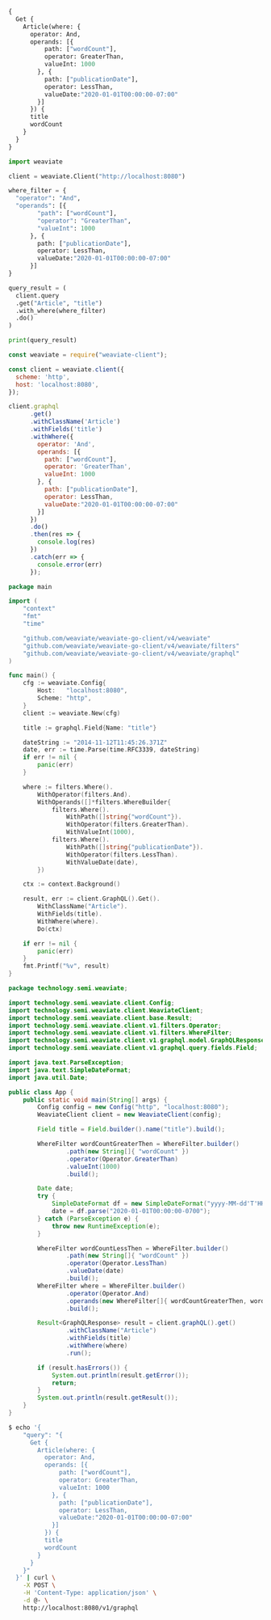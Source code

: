 
<Tabs groupId="languages">
<TabItem value="graphql" label="GraphQL">

```graphql
{
  Get {
    Article(where: {
      operator: And,
      operands: [{
          path: ["wordCount"],
          operator: GreaterThan,
          valueInt: 1000
        }, {
          path: ["publicationDate"],
          operator: LessThan,
          valueDate:"2020-01-01T00:00:00-07:00"
        }]
      }) {
      title
      wordCount
    }
  }
}
```

</TabItem>
<TabItem value="py" label="Python">

```python
import weaviate

client = weaviate.Client("http://localhost:8080")

where_filter = {
  "operator": "And",
  "operands": [{
        "path": ["wordCount"],
        "operator": "GreaterThan",
        "valueInt": 1000
      }, {
        path: ["publicationDate"],
        operator: LessThan,
        valueDate:"2020-01-01T00:00:00-07:00"
      }]
}

query_result = (
  client.query
  .get("Article", "title")
  .with_where(where_filter)
  .do()
)

print(query_result)
```

</TabItem>
<TabItem value="js" label="JavaScript">

```js
const weaviate = require("weaviate-client");

const client = weaviate.client({
  scheme: 'http',
  host: 'localhost:8080',
});

client.graphql
      .get()
      .withClassName('Article')
      .withFields('title')
      .withWhere({
        operator: 'And',
        operands: [{
          path: ["wordCount"],
          operator: 'GreaterThan',
          valueInt: 1000
        }, {
          path: ["publicationDate"],
          operator: LessThan,
          valueDate:"2020-01-01T00:00:00-07:00"
        }]
      })
      .do()
      .then(res => {
        console.log(res)
      })
      .catch(err => {
        console.error(err)
      });
```

</TabItem>
<TabItem value="go" label="Go">

```go
package main

import (
	"context"
	"fmt"
	"time"

	"github.com/weaviate/weaviate-go-client/v4/weaviate"
	"github.com/weaviate/weaviate-go-client/v4/weaviate/filters"
	"github.com/weaviate/weaviate-go-client/v4/weaviate/graphql"
)

func main() {
	cfg := weaviate.Config{
		Host:   "localhost:8080",
		Scheme: "http",
	}
	client := weaviate.New(cfg)

	title := graphql.Field{Name: "title"}

	dateString := "2014-11-12T11:45:26.371Z"
	date, err := time.Parse(time.RFC3339, dateString)
	if err != nil {
		panic(err)
	}

	where := filters.Where().
		WithOperator(filters.And).
		WithOperands([]*filters.WhereBuilder{
			filters.Where().
				WithPath([]string{"wordCount"}).
				WithOperator(filters.GreaterThan).
				WithValueInt(1000),
			filters.Where().
				WithPath([]string{"publicationDate"}).
				WithOperator(filters.LessThan).
				WithValueDate(date),
		})

	ctx := context.Background()

	result, err := client.GraphQL().Get().
		WithClassName("Article").
		WithFields(title).
		WithWhere(where).
		Do(ctx)

	if err != nil {
		panic(err)
	}
	fmt.Printf("%v", result)
}
```

</TabItem>
<TabItem value="java" label="Java">

```java
package technology.semi.weaviate;

import technology.semi.weaviate.client.Config;
import technology.semi.weaviate.client.WeaviateClient;
import technology.semi.weaviate.client.base.Result;
import technology.semi.weaviate.client.v1.filters.Operator;
import technology.semi.weaviate.client.v1.filters.WhereFilter;
import technology.semi.weaviate.client.v1.graphql.model.GraphQLResponse;
import technology.semi.weaviate.client.v1.graphql.query.fields.Field;

import java.text.ParseException;
import java.text.SimpleDateFormat;
import java.util.Date;

public class App {
    public static void main(String[] args) {
        Config config = new Config("http", "localhost:8080");
        WeaviateClient client = new WeaviateClient(config);

        Field title = Field.builder().name("title").build();

        WhereFilter wordCountGreaterThen = WhereFilter.builder()
                .path(new String[]{ "wordCount" })
                .operator(Operator.GreaterThan)
                .valueInt(1000)
                .build();

        Date date;
        try {
            SimpleDateFormat df = new SimpleDateFormat("yyyy-MM-dd'T'HH:mm:ssZ");
            date = df.parse("2020-01-01T00:00:00-0700");
        } catch (ParseException e) {
            throw new RuntimeException(e);
        }

        WhereFilter wordCountLessThen = WhereFilter.builder()
                .path(new String[]{ "wordCount" })
                .operator(Operator.LessThan)
                .valueDate(date)
                .build();
        WhereFilter where = WhereFilter.builder()
                .operator(Operator.And)
                .operands(new WhereFilter[]{ wordCountGreaterThen, wordCountLessThen })
                .build();

        Result<GraphQLResponse> result = client.graphQL().get()
                .withClassName("Article")
                .withFields(title)
                .withWhere(where)
                .run();

        if (result.hasErrors()) {
            System.out.println(result.getError());
            return;
        }
        System.out.println(result.getResult());
    }
}
```

</TabItem>
<TabItem value="curl" label="Curl">

```bash
$ echo '{ 
    "query": "{
      Get {
        Article(where: {
          operator: And,
          operands: [{
              path: ["wordCount"],
              operator: GreaterThan,
              valueInt: 1000
            }, {
              path: ["publicationDate"],
              operator: LessThan,
              valueDate:"2020-01-01T00:00:00-07:00"
            }]
          }) {
          title
          wordCount
        }
      }
    }"
  }' | curl \
    -X POST \
    -H 'Content-Type: application/json' \
    -d @- \
    http://localhost:8080/v1/graphql
```

</TabItem>
</Tabs>